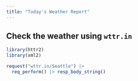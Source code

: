 ```yaml
---
title: "Today's Weather Report"
---
```


## Check the weather using `wttr.in`


```r
library(httr2)
library(xml2)
```

```r
request("wttr.in/Seattle") |> 
  req_perform() |> resp_body_string()
```

